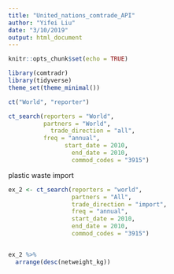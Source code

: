 ```yaml
---
title: "United_nations_comtrade_API"
author: "Yifei Liu"
date: "3/10/2019"
output: html_document
---
```


```r
knitr::opts_chunk$set(echo = TRUE)
```


```r
library(comtradr)
library(tidyverse)
theme_set(theme_minimal())
```


```r
ct("World", "reporter")

ct_search(reporters = "World",
          partners = "World",
            trade_direction = "all",
          freq = "annual",
                start_date = 2010,
                  end_date = 2010,
                  commod_codes = "3915")

```



plastic waste import

```r
ex_2 <- ct_search(reporters = "world",
                  partners = "All",
                  trade_direction = "import",
                  freq = "annual",
                  start_date = 2010,
                  end_date = 2010,
                  commod_codes = "3915")


ex_2 %>%
  arrange(desc(netweight_kg))

```





